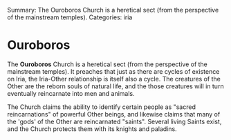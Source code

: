 Summary: The Ouroboros Church is a heretical sect (from the perspective of the mainstream temples).
Categories: iria

= Ouroboros =

The '''Ouroboros''' Church is a heretical sect (from the perspective of the mainstream temples).  It preaches that just as there are cycles of existence on Iria, the Iria-Other relationship is itself also a cycle.  The creatures of the Other are the reborn souls of natural life, and the those creatures will in turn eventually reincarnate into men and animals.

The Church claims the ability to identify certain people as "sacred reincarnations" of powerful Other beings, and likewise claims that many of the 'gods' of the Other are reincarnated "saints".  Several living Saints exist, and the Church protects them with its knights and paladins.
